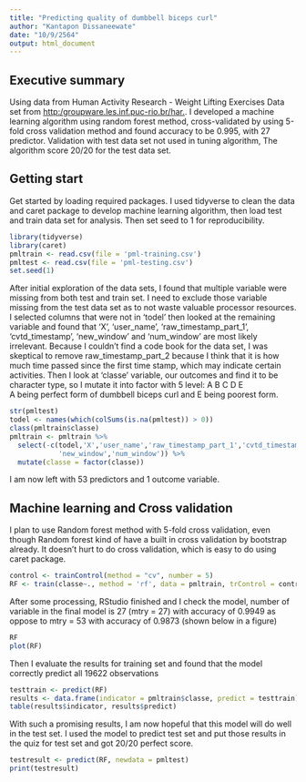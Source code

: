 ```yaml
---
title: "Predicting quality of dumbbell biceps curl"
author: "Kantapon Dissaneewate"
date: "10/9/2564"
output: html_document
---
```


## Executive summary

Using data from Human Activity Research - Weight Lifting Exercises Data set from <http:/groupware.les.inf.puc-rio.br/har.>. I developed a machine learning algorithm using random forest method, cross-validated by using 5-fold cross validation method and found accuracy to be 0.995, with 27 predictor. Validation with test data set not used in tuning algorithm, The algorithm score 20/20 for the test data set.

## Getting start

Get started by loading required packages. I used tidyverse to clean the data and caret package to develop machine learning algorithm, then load test and train data set for analysis. Then set seed to 1 for reproducibility.

```r
library(tidyverse)
library(caret)
pmltrain <- read.csv(file = 'pml-training.csv')
pmltest <- read.csv(file = 'pml-testing.csv')
set.seed(1)
```

After initial exploration of the data sets, I found that multiple variable were missing from both test and train set. I need to exclude those variable missing from the test data set as to not waste valuable processor resources.\
I selected columns that were not in 'todel' then looked at the remaining variable and found that 'X', 'user_name', 'raw_timestamp_part_1', 'cvtd_timestamp', 'new_window' and 'num_window' are most likely irrelevant. Because I couldn't find a code book for the data set, I was skeptical to remove raw_timestamp_part_2 because I think that it is how much time passed since the first time stamp, which may indicate certain activities. Then I look at 'classe' variable, our outcomes and find it to be character type, so I mutate it into factor with 5 level: A B C D E\
A being perfect form of dumbbell biceps curl and E being poorest form.

```r
str(pmltest)
todel <- names(which(colSums(is.na(pmltest)) > 0))
class(pmltrain$classe)
pmltrain <- pmltrain %>%
  select(-c(todel,'X','user_name','raw_timestamp_part_1','cvtd_timestamp',
            'new_window','num_window')) %>%
  mutate(classe = factor(classe))
```

I am now left with 53 predictors and 1 outcome variable.

## Machine learning and Cross validation

I plan to use Random forest method with 5-fold cross validation, even though Random forest kind of have a built in cross validation by bootstrap already. It doesn't hurt to do cross validation, which is easy to do using caret package.

```r
control <- trainControl(method = "cv", number = 5)
RF <- train(classe~., method = 'rf', data = pmltrain, trControl = control)
```

After some processing, RStudio finished and I check the model, number of variable in the final model is 27 (mtry = 27) with accuracy of 0.9949 as oppose to mtry = 53 with accuracy of 0.9873 (shown below in a figure)

```r
RF
plot(RF)
```

Then I evaluate the results for training set and found that the model correctly predict all 19622 observations

```r
testtrain <- predict(RF)
results <- data.frame(indicator = pmltrain$classe, predict = testtrain)
table(results$indicator, results$predict)
```

With such a promising results, I am now hopeful that this model will do well in the test set. I used the model to predict test set and put those results in the quiz for test set and got 20/20 perfect score.

```r
testresult <- predict(RF, newdata = pmltest)
print(testresult)

```